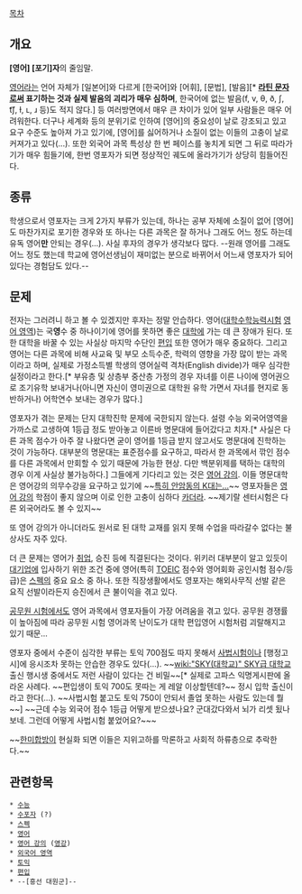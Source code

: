 [[목차]]
== 개요 ==


'''[영어] [포기]자'''의 줄임말.

[[영어]]라는 언어 자체가 [일본어]와 다르게 [한국어]와 [어휘], [문법], [발음][* '''[[라틴 문자]]로써 표기하는 것과 실제 발음의 괴리가 매우 심하며''', 한국어에 없는 발음({{{[}}}f{{{]}}}, {{{[}}}v{{{]}}}, {{{[}}}θ{{{]}}}, {{{[}}}ð{{{]}}}, {{{[}}}ʃ{{{]}}}, {{{[}}}t͡ʃ{{{]}}}, {{{[}}}ɫ{{{]}}}, {{{[}}}ʟ{{{]}}}, {{{[}}}ɹ{{{]}}} 등)도 적지 않다.] 등 여러방면에서 매우 큰 차이가 있어 일부 사람들은 매우 어려워한다. 더구나 세계화 등의 분위기로 인하여 [영어]의 중요성이 날로 강조되고 있고 요구 수준도 높아져 가고 있기에, [영어]를 싫어하거나 소질이 없는 이들의 고충이 날로 커져가고 있다(...). 또한 외국어 과목 특성상 한 번 페이스를 놓치게 되면 그 뒤로 따라가기가 매우 힘들기에, 한번 영포자가 되면 정상적인 궤도에 올라가기가 상당히 힘들어진다.

== 종류 ==
학생으로서 영포자는 크게 2가지 부류가 있는데, 하나는 공부 자체에 소질이 없어 [영어]도 마찬가지로 포기한 경우와 또 하나는 다른 과목은 잘 하거나 그래도 어느 정도 하는데 유독 영어'''만''' 안되는 경우(...). 사실 후자의 경우가 생각보다 많다. --원래 영어를 그래도 어느 정도 했는데 학교에 영어선생님이 재미없는 분으로 바뀌어서 어느새 영포자가 되어있다는 경험담도 있다.--

== 문제 ==
전자는 그러려니 하고 볼 수 있겠지만 후자는 정말 안습하다. 영어([[대학수학능력시험]] [[영어 영역]])는 국'''영'''수 중 하나이기에 영어를 못하면 좋은 [[대학]]에 가는 데 큰 장애가 된다. 또한 대학을 바꿀 수 있는 사실상 마지막 수단인 [[편입]] 또한 영어가 매우 중요하다. 그리고 영어는 다른 과목에 비해 사교육 및 부모 소득수준, 학력의 영향을 가장 많이 받는 과목이라고 하며, 실제로 가정소득별 학생의 영어실력 격차(English divide)가 매우 심각한 실정이라고 한다.[* 부유층 및 상층부 중산층 가정의 경우 자녀를 이른 나이에 영어권으로 조기유학 보내거나(아니면 자신이 영미권으로 대학원 유학 가면서 자녀를 현지로 동반하거나) 어학연수 보내는 경우가 많다.]

영포자가 겪는 문제는 단지 대학진학 문제에 국한되지 않는다. 설령 수능 외국어영역을 가까스로 고생하여 1등급 정도 받아놓고 이른바 명문대에 들어갔다고 치자.[* 사실은 다른 과목 점수가 아주 잘 나왔다면 굳이 영어를 1등급 받지 않고서도 명문대에 진학하는 것이 가능하다. 대부분의 명문대는 표준점수를 요구하고, 따라서 한 과목에서 깎인 점수를 다른 과목에서 만회할 수 있기 때문에 가능한 현상. 다만 백분위제를 택하는 대학의 경우 이게 사실상 불가능하다.] 그들에게 기다리고 있는 것은 [[영어 강의]]. 이들 명문대학은 영어강의 의무수강을 요구하고 있기에 ~~[[고려대학교|특히 안암동의 K대는...]]~~ 영포자들은 [[영어 강의]] 학점이 좋지 않으며 이로 인한 고충이 심하다 [[카더라]]. ~~제기랄 센터시험은 다른 외국어라도 볼 수 있지~~

또 영어 강의가 아니더라도 원서로 된 대학 교재를 읽지 못해 수업을 따라갈수 없다는 불상사도 자주 있다.

더 큰 문제는 영어가 [[취업]], 승진 등에 직결된다는 것이다. 위키러 대부분이 알고 있듯이 [[대기업]]에 입사하기 위한 조건 중에 영어(특히 [[TOEIC]] 점수와 영어회화 공인시험 점수/등급)은 [[스펙]]의 중요 요소 중 하나. 또한 직장생활에서도 영포자는 해외사무직 선발 같은 요직 선발이라든지 승진에서 큰 불이익을 겪고 있다.

[[공무원 시험]]에서도 영어 과목에서 영포자들이 가장 어려움을 겪고 있다. 공무원 경쟁률이 높아짐에 따라 공무원 시험 영어과목 난이도가 대학 편입영어 시험처럼 괴랄해지고 있기 때문...

영포자 중에서 수준이 심각한 부류는 토익 700점도 따지 못해서 [[사법시험]]이나 [행정고시]에 응시조차 못하는 안습한 경우도 있다(...). ~~[[wiki:"SKY(대학교)" SKY급 대학교]] 출신 행시생 중에서도 저런 사람이 있다는 건 비밀~~[* 실제로 고파스 익명게시판에 올라온 사례다. ~~편입생이 토익 700도 못따는 게 레알 이상할텐데?~~ 정시 입학 출신이라고 한다(...). ~~사법시험 붙고도 토익 750이 안되서 졸업 못하는 사람도 있는데 뭘~~] ~~근데 수능 외국어 점수 1등급 어떻게 받으셨나요? 군대갔다와서 뇌가 리셋 됬나보네. 그런데 어떻게 사법시험 붙었어요?~~~

~~[[한미합방]]이 현실화 되면 이들은 지위고하를 막론하고 사회적 하류층으로 추락한다.~~ 

== 관련항목 ==
 * [[수능]]
 * [[수포자]] (?)
 * [[스펙]]
 * [[영어]]
 * [[영어 강의]] ([[영강]])
 * [[외국어 영역]]
 * [[토익]]
 * [[편입]] 
 * --[흥선 대원군]--
